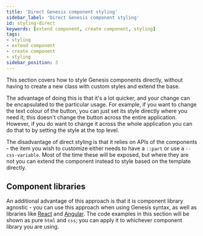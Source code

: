 ```yaml
---
title: 'Direct Genesis component styling'
sidebar_label: 'Direct Genesis component styling'
id: styling-direct
keywords: [extend component, create component, styling]
tags:
- styling
- extend component
- create component
- styling
sidebar_position: 3
---
```


This section covers how to style Genesis components directly, without having to create a new class with custom styles and extend the base.

The advantage of doing this is that it's a lot quicker, and your change can be encapsulated to the particular usage. For example, if you want to change the text colour of the button, you can just set its style directly where you need it; this doesn't change the button across the entire application. However, if you do want to change it across the whole application you can do that to by setting the style at the top level.

The disadvantage of direct styling is that it relies on APIs of the components - the item you wish to customize either needs to have a `::part` or use a `--css-variable`. Most of the time these will be exposed, but where they are not you can extend the component instead to style based on the template directly.

## Component libraries

An additional advantage of this approach is that it is component library agnostic - you can use this approach when using Genesis syntax, as well as libraries like [React](/develop/client-capabilities/framework-integration/client-framework-integration-react/) and [Angular](/develop/client-capabilities/framework-integration/client-framework-integration-angular/). The code examples in this section will be shown as pure `html` and `css`; you can apply it to whichever component library you are using.


